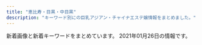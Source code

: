 ```yaml
---
title: "恵比寿・目黒・中目黒"
description: "キーワード別にの巨乳アジアン・チャイナエステ嬢情報をまとめました。"
---
```


新着画像と新着キーワードをまとめています。
2021年01月26日の情報です。

<DmmAffiliateIns />
<KeywordTable
  shops={
    [
    {
        "url": "http://hi-msg.com/tonton/",
        "name": "\u30c8\u30f3\u30c8\u30f3",
        "keywords": {
            "C": 7,
            "85": 7,
            "E": 5,
            "83": 7,
            "86": 17,
            "D": 19
        },
        "station": "JR\u6075\u6bd4\u5bff\u99c5\u897f\u53e3",
        "img_links": [
            "http://hi-msg.com/tonton/images/an_3_01.jpg",
            "http://hi-msg.com/tonton/images/an_2_02.jpg",
            "http://hi-msg.com/tonton/images/eve1.png",
            "http://hi-msg.com/tonton/images/an_5_02.jpg",
            "http://hi-msg.com/tonton/images/qr.jpg",
            "http://hi-msg.com/tonton/images/staff_images/st1.jpg",
            "http://hi-msg.com/tonton/images/index_01.jpg",
            "http://hi-msg.com/tonton/images/an_4_01.jpg",
            "http://hi-msg.com/tonton/images/r3.jpg",
            "http://hi-msg.com/tonton/images/slider/slide1s.png",
            "http://hi-msg.com/tonton/images/staff_images/st5.jpg",
            "http://hi-msg.com/tonton/images/an_1_01.jpg",
            "http://hi-msg.com/tonton/images/r2.jpg",
            "http://hi-msg.com/tonton/images/an_4_02.jpg",
            "http://hi-msg.com/tonton/images/an_1_02.jpg",
            "http://hi-msg.com/tonton/images/index-1.jpg",
            "http://hi-msg.com/tonton/images/slider/slide3.png",
            "http://hi-msg.com/tonton/images/staff_images/st3.jpg",
            "http://hi-msg.com/tonton/images/staff_images/st2.jpg",
            "http://hi-msg.com/tonton/images/an_3_02.jpg",
            "http://hi-msg.com/tonton/images/slider/slide3s.png",
            "http://hi-msg.com/tonton/images/slider/slide1.png",
            "http://hi-msg.com/tonton/images/an_5_01.jpg",
            "http://hi-msg.com/tonton/images/fbb.jpg",
            "http://hi-msg.com/tonton/images/sys1.jpg",
            "http://hi-msg.com/tonton/images/an_2_01.jpg",
            "http://hi-msg.com/tonton/images/slider/slide2s.png",
            "http://hi-msg.com/tonton/images/r1.jpg",
            "http://hi-msg.com/tonton/images/staff_images/sl.png",
            "http://hi-msg.com/tonton/images/an_6_01.jpg",
            "http://hi-msg.com/tonton/images/slider/slide2.png",
            "http://hi-msg.com/tonton/images/staff_images/st4.jpg",
            "http://hi-msg.com/tonton/images/index-2.jpg",
            "http://hi-msg.com/tonton/images/r4.jpg",
            "http://hi-msg.com/tonton/images/an_6_02.jpg"
        ]
    },
    {
        "url": "http://angel.jpn.cm/",
        "img_links": [
            "http://angel.jpn.cm/photos/sites/3/2016/10/staff01a.jpg",
            "http://angel.jpn.cm/images/room3.jpg",
            "http://angel.jpn.cm/photos/sites/3/2018/06/2018061505064251.jpg",
            "http://angel.jpn.cm/photos/sites/3/2018/06/2018062105525655.jpg",
            "http://angel.jpn.cm/photos/sites/3/2016/08/staff21a.jpg",
            "http://angel.jpn.cm/photos/sites/3/2019/12/2019122718552413.jpg",
            "http://angel.jpn.cm/photos/sites/3/2016/08/staff24.jpg",
            "http://angel.jpn.cm/photos/sites/3/2016/08/staff39.jpg",
            "http://angel.jpn.cm/photos/sites/3/2016/08/staff14.jpg",
            "http://angel.jpn.cm/images/nbj3.jpg",
            "http://angel.jpn.cm/photos/sites/3/2016/08/staff28.jpg",
            "http://angel.jpn.cm/images/s_link.png",
            "http://angel.jpn.cm/photos/sites/3/2016/08/staff7.jpg",
            "http://angel.jpn.cm/photos/sites/3/2016/08/staff21.jpg",
            "http://angel.jpn.cm/photos/sites/3/2016/08/staff29a.jpg",
            "http://angel.jpn.cm/photos/sites/3/2016/10/staff01.jpg",
            "http://angel.jpn.cm/photos/sites/3/2016/08/staff3.jpg",
            "http://angel.jpn.cm/photos/sites/3/2016/08/staff25.jpg",
            "http://angel.jpn.cm/images/room2.jpg",
            "http://angel.jpn.cm/photos/sites/3/2016/09/staff40a.jpg",
            "http://angel.jpn.cm/photos/sites/3/2017/05/8.jpg",
            "http://angel.jpn.cm/photos/sites/3/2018/11/201811011331167.jpg",
            "http://angel.jpn.cm/images/room7.jpg",
            "http://angel.jpn.cm/photos/sites/3/2016/08/staff4.jpg",
            "http://angel.jpn.cm/photos/sites/3/2016/10/staff41.jpg",
            "http://angel.jpn.cm/photos/sites/3/2019/07/2019071213431954.jpg",
            "http://angel.jpn.cm/photos/sites/3/2019/10/2019100910242499.jpg",
            "http://angel.jpn.cm/images/room6.jpg",
            "http://angel.jpn.cm/photos/sites/3/2016/08/staff29.jpg",
            "http://angel.jpn.cm/photos/sites/3/2019/12/2019122718552430.jpg",
            "http://angel.jpn.cm/images/mobile.jpg",
            "http://angel.jpn.cm/photos/sites/3/2016/08/staff23a.jpg",
            "http://angel.jpn.cm/photos/sites/3/2018/06/2018061505064271.jpg",
            "http://angel.jpn.cm/photos/sites/3/2016/08/staff38.jpg",
            "http://angel.jpn.cm/photos/sites/3/2016/08/staff25a.jpg",
            "http://angel.jpn.cm/images/room1.jpg",
            "http://angel.jpn.cm/images/room5.jpg",
            "http://angel.jpn.cm/photos/sites/3/2016/08/staff8.jpg",
            "http://angel.jpn.cm/photos/sites/3/2020/09/2020092511154515.jpg",
            "http://angel.jpn.cm/images/girl-z1.jpg",
            "http://angel.jpn.cm/images/girl-z2.jpg",
            "http://cdn.dino-es.com/images/logo/150x40DinoEs.png",
            "http://angel.jpn.cm/images/s_staff.png",
            "http://angel.jpn.cm/photos/sites/3/2018/06/2018061601280970.jpg",
            "http://angel.jpn.cm/photos/sites/3/2016/08/staff22a.jpg",
            "http://angel.jpn.cm/photos/sites/3/2020/06/2020061515170635.jpg",
            "http://angel.jpn.cm/photos/sites/3/2016/08/staff22.jpg",
            "http://angel.jpn.cm/photos/sites/3/2016/08/staff2.jpg",
            "http://angel.jpn.cm/images/info.jpg",
            "http://angel.jpn.cm/images/top02.jpg",
            "http://angel.jpn.cm/photos/sites/3/2016/08/staff36g.jpg",
            "http://angel.jpn.cm/images/room4.jpg",
            "http://angel.jpn.cm/photos/sites/3/2019/06/2019060510404179.jpg",
            "http://angel.jpn.cm/images/top01.jpg",
            "http://angel.jpn.cm/photos/sites/3/2016/08/staff39a.jpg",
            "http://angel.jpn.cm/photos/sites/3/2016/08/staff2a.jpg",
            "http://angel.jpn.cm/photos/sites/3/2017/11/201711280608539.jpg",
            "http://angel.jpn.cm/photos/sites/3/2017/04/1.jpg",
            "http://angel.jpn.cm/photos/sites/3/2017/01/1.jpg",
            "http://angel.jpn.cm/photos/sites/3/2018/09/2018091001155585.jpg",
            "http://angel.jpn.cm/photos/sites/3/2016/08/staff11.jpg",
            "http://angel.jpn.cm/photos/sites/3/2019/11/2019111814073465.jpg",
            "http://angel.jpn.cm/photos/sites/3/2016/08/staff23.jpg",
            "http://angel.jpn.cm/photos/sites/3/2016/08/staff35.jpg",
            "http://angel.jpn.cm/photos/sites/3/2019/06/201906051042276.jpg",
            "http://angel.jpn.cm/photos/sites/3/2017/03/2.jpg",
            "http://angel.jpn.cm/photos/sites/3/2017/11/2017112010234266.jpg",
            "http://angel.jpn.cm/images/s_mobile.png",
            "http://angel.jpn.cm/photos/sites/3/2016/08/staff36h.jpg",
            "http://angel.jpn.cm/photos/sites/3/2018/06/2018061601280885.jpg",
            "http://angel.jpn.cm/photos/sites/3/2016/08/staff37.jpg",
            "http://angel.jpn.cm/images/s_news.png",
            "http://angel.jpn.cm/photos/sites/3/2019/12/2019122718552333.jpg",
            "http://angel.jpn.cm/images/s_pick.png",
            "http://angel.jpn.cm/photos/sites/3/2016/08/staff5.jpg",
            "http://angel.jpn.cm/photos/sites/3/2016/09/staff40.jpg",
            "http://angel.jpn.cm/photos/sites/3/2016/08/staff3a.jpg",
            "http://angel.jpn.cm/photos/sites/3/2019/11/201911181407260.jpg",
            "http://angel.jpn.cm/photos/sites/3/2019/07/2019071016030711.jpg",
            "http://angel.jpn.cm/photos/sites/3/2017/12/201712270537317.jpg",
            "http://angel.jpn.cm/photos/sites/3/2016/09/72670992207769698.jpg"
        ],
        "keywords": {
            "C": 41,
            "86": 8,
            "84": 4,
            "88": 2,
            "85": 4,
            "E": 3,
            "87": 3,
            "D": 26,
            "F": 1,
            "89": 2
        },
        "name": "Angel-\u30a8\u30f3\u30b8\u30a7\u30eb-",
        "station": "JR\u76ee\u9ed2\u99c5\u6771\u53e3"
    },
    {
        "keywords": {
            "E": 26,
            "85": 26,
            "88": 9,
            "87": 32,
            "D": 75,
            "84": 2,
            "C": 45,
            "83": 9,
            "86": 27
        },
        "url": "http://kaizokusen.jpn.mn/",
        "station": "\u4e2d\u76ee\u9ed2\u99c5\u5357\u6539\u672d\u897f\u53e3",
        "img_links": [
            "http://kaizokusen.jpn.mn/images/news_bj1.jpg",
            "http://kaizokusen.jpn.mn/photos/sites/31/2020/01/2020011609085443.jpg",
            "http://kaizokusen.jpn.mn/images/s_staff.png",
            "http://kaizokusen.jpn.mn/photos/sites/31/2020/08/2020082411195272.jpg",
            "http://kaizokusen.jpn.mn/photos/sites/31/2020/02/202002070127147.jpg",
            "http://kaizokusen.jpn.mn/photos/sites/31/2019/06/2019061406003081.jpg",
            "http://kaizokusen.jpn.mn/photos/sites/31/2020/03/2020031402334084.jpg",
            "http://kaizokusen.jpn.mn/photos/sites/31/2019/01/2019012803255272.jpg",
            "http://kaizokusen.jpn.mn/images/s_pick.png",
            "http://kaizokusen.jpn.mn/photos/sites/31/2019/06/2019061406003197.jpg",
            "http://kaizokusen.jpn.mn/photos/sites/31/2020/05/2020051510144982.jpg",
            "http://kaizokusen.jpn.mn/photos/sites/31/2019/03/2019032710574970.jpg",
            "http://kaizokusen.jpn.mn/photos/sites/31/2019/04/2019040301572848.jpg",
            "http://kaizokusen.jpn.mn/images/mobile.jpg",
            "http://kaizokusen.jpn.mn/photos/sites/31/2020/06/2020060409294464.jpg",
            "http://kaizokusen.jpn.mn/photos/sites/31/2019/09/2019091102140786.jpg",
            "http://kaizokusen.jpn.mn/photos/sites/31/2019/01/2019010309225534.jpg",
            "http://kaizokusen.jpn.mn/photos/sites/31/2019/09/2019092905302643.jpg",
            "http://kaizokusen.jpn.mn/photos/sites/31/2019/02/2019022801560094.jpg",
            "http://kaizokusen.jpn.mn/photos/sites/31/2019/06/2019060402255271.jpg",
            "http://kaizokusen.jpn.mn/photos/sites/31/2019/11/2019111410352979.jpg",
            "http://kaizokusen.jpn.mn/photos/sites/31/2018/12/2018122706404758.jpg",
            "http://kaizokusen.jpn.mn/photos/sites/31/2020/06/2020061305220545.jpg",
            "http://kaizokusen.jpn.mn/photos/sites/31/2020/08/2020080301195061.jpg",
            "http://kaizokusen.jpn.mn/images/s_news.jpg",
            "http://kaizokusen.jpn.mn/photos/sites/31/2020/06/2020061302013959.jpg",
            "http://kaizokusen.jpn.mn/photos/sites/31/2019/01/201901130238317.jpg",
            "http://kaizokusen.jpn.mn/photos/sites/31/2020/11/2020112103070699.jpg",
            "http://kaizokusen.jpn.mn/photos/sites/31/2019/12/2019122806012497.jpg",
            "http://kaizokusen.jpn.mn/photos/sites/31/2018/12/2018121710580889.jpg",
            "http://kaizokusen.jpn.mn/photos/sites/31/2018/07/2018070912312985.jpg",
            "http://kaizokusen.jpn.mn/photos/sites/31/2020/04/2020042207290081.jpg",
            "http://kaizokusen.jpn.mn/photos/sites/31/2020/12/2020120801390122.jpg",
            "http://kaizokusen.jpn.mn/images/news_bj3.jpg",
            "http://kaizokusen.jpn.mn/photos/sites/31/2019/11/2019112102290816.jpg",
            "http://kaizokusen.jpn.mn/images/end.png",
            "http://kaizokusen.jpn.mn/images/headline.jpg",
            "http://kaizokusen.jpn.mn/images/top.jpg",
            "http://kaizokusen.jpn.mn/photos/sites/31/2019/06/2019060402255852.jpg",
            "http://kaizokusen.jpn.mn/images/s_contact.jpg",
            "http://kaizokusen.jpn.mn/photos/sites/31/2019/03/2019032601332117.jpg",
            "http://kaizokusen.jpn.mn/photos/sites/31/2019/12/201912200917482.jpg",
            "http://kaizokusen.jpn.mn/images/news04.jpg",
            "http://kaizokusen.jpn.mn/photos/sites/31/2020/06/2020062208015349.jpg",
            "http://kaizokusen.jpn.mn/photos/sites/31/2019/12/2019121904244431.jpg",
            "http://kaizokusen.jpn.mn/photos/sites/31/2019/02/2019021410470448.jpg",
            "http://kaizokusen.jpn.mn/images/s_link.png",
            "http://kaizokusen.jpn.mn/photos/sites/31/2020/01/2020010602051995.jpg",
            "http://kaizokusen.jpn.mn/photos/sites/31/2019/05/2019051702252726.jpg",
            "http://kaizokusen.jpn.mn/images/news03.jpg",
            "http://kaizokusen.jpn.mn/photos/sites/31/2020/02/2020022107354732.jpg",
            "http://kaizokusen.jpn.mn/photos/sites/31/2020/03/2020030801205388.jpg",
            "http://kaizokusen.jpn.mn/photos/sites/31/2019/11/2019111401215721.jpg"
        ],
        "name": "\u6d77\u8cca\u8239"
    },
    {
        "station": "JR\u6075\u6bd4\u5bff\u99c5\u897f\u53e3",
        "url": "https://fuwatenshi.tyo.cm/",
        "keywords": {
            "D": 35,
            "89": 7,
            "85": 14,
            "E": 7,
            "84": 7,
            "86": 14
        },
        "name": "\u3075\u308f\u3075\u308f\u5929\u4f7f",
        "img_links": [
            "https://fuwatenshi.tyo.cm/photos/sites/71/2021/01/2021010907195524.jpg",
            "https://fuwatenshi.tyo.cm/images/room6.jpg",
            "https://fuwatenshi.tyo.cm/photos/sites/71/2020/11/2020112701383631.jpg",
            "https://fuwatenshi.tyo.cm/images/mobile.jpg",
            "https://fuwatenshi.tyo.cm/photos/sites/71/2020/12/2020120805180429.jpg",
            "https://fuwatenshi.tyo.cm/photos/sites/71/2020/11/2020111008511341.jpg",
            "https://fuwatenshi.tyo.cm/images/s_service.png",
            "https://fuwatenshi.tyo.cm/photos/sites/71/2020/12/202012010903004.jpg",
            "https://fuwatenshi.tyo.cm/images/s_pick.jpg",
            "https://fuwatenshi.tyo.cm/images/s_staff.png",
            "https://fuwatenshi.tyo.cm/photos/sites/71/2020/11/2020111008511286.jpg",
            "https://fuwatenshi.tyo.cm/images/top.jpg",
            "https://fuwatenshi.tyo.cm/images/room1.jpg",
            "https://fuwatenshi.tyo.cm/images/service4.jpg",
            "https://fuwatenshi.tyo.cm/images/room3.jpg",
            "https://fuwatenshi.tyo.cm/images/room4.jpg",
            "https://fuwatenshi.tyo.cm/images/service3.jpg",
            "https://fuwatenshi.tyo.cm/photos/sites/71/2020/12/2020120109025939.jpg",
            "https://fuwatenshi.tyo.cm/images/service2.jpg",
            "https://fuwatenshi.tyo.cm/images/room2.jpg",
            "https://fuwatenshi.tyo.cm/images/service1.jpg",
            "https://fuwatenshi.tyo.cm/photos/sites/71/2021/01/2021010907290646.jpg",
            "https://fuwatenshi.tyo.cm/images/s_news.jpg",
            "https://fuwatenshi.tyo.cm/photos/sites/71/2020/12/2020120109030359.jpg",
            "https://fuwatenshi.tyo.cm/photos/sites/71/2021/01/2021011009194573.jpg",
            "https://fuwatenshi.tyo.cm/photos/sites/71/2020/12/2020120109025928.jpg",
            "https://fuwatenshi.tyo.cm/images/info.jpg"
        ]
    },
    {
        "url": "http://bimajo-massage.work/",
        "img_links": [
            "http://bimajo-massage.work/img/acc1.jpg",
            "http://bimajo-massage.work/sp/img/acc1.jpg",
            "http://bimajo-massage.work/sp/img/st8.jpg",
            "http://bimajo-massage.work/sp/img/st5.jpg",
            "http://bimajo-massage.work/sp/img/t-a.jpg",
            "http://bimajo-massage.work/sp/img/t-r.jpg",
            "http://bimajo-massage.work/sp/img/t-s.jpg",
            "http://bimajo-massage.work/sp/img/sys.jpg",
            "http://bimajo-massage.work/sp/img/st1.jpg",
            "http://bimajo-massage.work/img/body-.png",
            "http://bimajo-massage.work/sp/img/t-t.jpg",
            "http://bimajo-massage.work/sp/img/pc.jpg",
            "http://bimajo-massage.work/img/sta6.jpg",
            "http://bimajo-massage.work/sp/img/p-8.jpg",
            "http://bimajo-massage.work/img/xmas.png",
            "http://bimajo-massage.work/img/sta1.jpg",
            "http://bimajo-massage.work/img/st7.jpg",
            "http://bimajo-massage.work/sp/img/pic.jpg",
            "http://bimajo-massage.work/sp/img/tel.jpg",
            "http://bimajo-massage.work/img/st1.jpg",
            "http://bimajo-massage.work/sp/img/st6.jpg",
            "http://bimajo-massage.work/img/st8.jpg",
            "http://bimajo-massage.work/sp/img/p-6.jpg",
            "http://bimajo-massage.work/sp/img/botton.jpg",
            "http://bimajo-massage.work/sp/img/p-7.jpg",
            "http://bimajo-massage.work/img/mo.png",
            "http://bimajo-massage.work/sp/img/st7.jpg",
            "http://bimajo-massage.work/sp/img/time.jpg",
            "http://bimajo-massage.work/sp/img/t-o.jpg",
            "http://bimajo-massage.work/img/st5.jpg",
            "http://bimajo-massage.work/img/sta7.jpg",
            "http://bimajo-massage.work/img/sta5.jpg",
            "http://bimajo-massage.work/img/bottom.png",
            "http://bimajo-massage.work/img/pic.png",
            "http://bimajo-massage.work/sp/img/info.jpg",
            "http://bimajo-massage.work/img/acc2.jpg",
            "http://bimajo-massage.work/sp/img/add.jpg",
            "http://bimajo-massage.work/sp/img/acc2.jpg",
            "http://bimajo-massage.work/sp/img/tit.jpg",
            "http://bimajo-massage.work/sp/img/cam.jpg",
            "http://bimajo-massage.work/img/sta8.jpg",
            "http://bimajo-massage.work/img/st6.jpg"
        ],
        "name": "\u7f8e\u9b54\u5973",
        "station": "JR\u6075\u6bd4\u5bff\u99c5\u897f\u53e3",
        "keywords": {
            "87": 13,
            "D": 25,
            "86": 12,
            "E": 12,
            "88": 12,
            "C": 14,
            "85": 14
        }
    },
    {
        "name": "RelaCute \u30ea\u30e9\u30ad\u30e5\u30fc\u30c8",
        "station": "JR\u76ee\u9ed2\u99c5\u6771\u53e3",
        "img_links": [
            "http://relacute.tyo.cm/images/girl-z2.jpg",
            "http://relacute.tyo.cm/photos/sites/42/2019/02/2019021216200689.jpg",
            "http://relacute.tyo.cm/photos/sites/42/2016/11/5.jpg",
            "http://relacute.tyo.cm/images/top1.jpg",
            "http://relacute.tyo.cm/photos/sites/42/2017/04/2.jpg",
            "http://relacute.tyo.cm/images/newface1.jpg",
            "http://relacute.tyo.cm/photos/sites/42/2017/06/18.jpg",
            "http://relacute.tyo.cm/images/staff01.jpg",
            "http://relacute.tyo.cm/images/girl-z1.jpg",
            "http://relacute.tyo.cm/photos/sites/42/2016/11/staff6.jpg",
            "http://relacute.tyo.cm/photos/sites/42/2016/11/staff1.jpg",
            "http://relacute.tyo.cm/images/s_news.jpg",
            "http://relacute.tyo.cm/photos/sites/42/2017/05/16.jpg",
            "http://relacute.tyo.cm/images/link1.jpg",
            "http://relacute.tyo.cm/photos/sites/42/2016/11/staff7.jpg",
            "http://relacute.tyo.cm/images/mobile.png",
            "http://relacute.tyo.cm/photos/sites/42/2019/02/201902121620011.jpg",
            "http://relacute.tyo.cm/images/top.jpg",
            "http://relacute.tyo.cm/photos/sites/42/2017/04/411443062809353899.jpg"
        ],
        "keywords": {
            "87": 1,
            "D": 9,
            "C": 25
        },
        "url": "http://relacute.tyo.cm/"
    },
    {
        "img_links": [
            "http://kintsuki.este88.com/gals/momo1.jpg",
            "http://kintsuki.este88.com/gals/kana1.jpg",
            "http://kintsuki.este88.com/gals/rina1.jpg",
            "http://kintsuki.este88.com/images/r01.jpg",
            "http://kintsuki.este88.com/images/ph1.jpg",
            "http://kintsuki.este88.com/gals/rei1.jpg",
            "http://kintsuki.este88.com/images/r02.jpg",
            "http://kintsuki.este88.com/gals/kixyoko1.jpg",
            "http://kintsuki.este88.com/gals/koyuki1.jpg",
            "http://kintsuki.este88.com/gals/yuyu1.jpg",
            "http://kintsuki.este88.com/gals/mika1.jpg",
            "http://kintsuki.este88.com/gals/kaori1.jpg",
            "http://kintsuki.este88.com/images/r04.jpg"
        ],
        "station": "JR\u76ee\u9ed2\u99c5\u6771\u53e3",
        "keywords": {},
        "name": "\u91d1\u306e\u6708",
        "url": "http://kintsuki.este88.com/"
    },
    {
        "keywords": {
            "82": 2,
            "86": 10,
            "C": 7,
            "87": 4,
            "93": 1,
            "F": 1,
            "89": 1,
            "85": 8,
            "83": 7,
            "D": 21,
            "E": 3,
            "G": 1
        },
        "name": "Victoria\u30fb\u30d3\u30af\u30c8\u30ea\u30a2",
        "url": "http://victoria.tyo.cm/",
        "station": "JR\u76ee\u9ed2\u99c5\u6771\u53e3",
        "img_links": [
            "http://victoria.tyo.cm/photos/sites/13/2020/02/2020020104570910.jpg",
            "http://victoria.tyo.cm/images/top.jpg",
            "http://victoria.tyo.cm/photos/sites/13/2019/07/2019070206503156.jpg",
            "http://victoria.tyo.cm/photos/sites/13/2019/01/2019010506292922.jpg",
            "http://victoria.tyo.cm/photos/sites/13/2020/01/2020011205500461.jpg",
            "http://victoria.tyo.cm/photos/sites/13/2020/02/2020021307433041.jpg",
            "http://victoria.tyo.cm/photos/sites/13/2018/12/2018122701570616.jpg",
            "http://victoria.tyo.cm/photos/sites/13/2018/12/2018121502493814.jpg",
            "http://victoria.tyo.cm/photos/sites/13/2019/01/2019012108071242.jpg",
            "http://victoria.tyo.cm/images/room1.jpg",
            "http://victoria.tyo.cm/photos/sites/13/2019/08/2019080607062415.jpg",
            "http://victoria.tyo.cm/photos/sites/13/2019/10/2019100904083557.jpg",
            "http://victoria.tyo.cm/images/room4.jpg",
            "http://victoria.tyo.cm/photos/sites/13/2020/10/2020100803550565.jpg",
            "http://victoria.tyo.cm/images/face.jpg",
            "http://victoria.tyo.cm/photos/sites/13/2019/12/2019120904521737.jpg",
            "http://victoria.tyo.cm/images/pick.jpg",
            "http://victoria.tyo.cm/photos/sites/13/2019/12/2019120106181894.jpg",
            "http://victoria.tyo.cm/photos/sites/13/2019/04/2019041807165826.jpg",
            "http://victoria.tyo.cm/photos/sites/13/2019/01/2019010506293526.jpg",
            "http://victoria.tyo.cm/photos/sites/13/2018/12/2018122904411765.jpg",
            "http://victoria.tyo.cm/photos/sites/13/2018/12/2018121502493847.jpg",
            "http://victoria.tyo.cm/photos/sites/13/2019/12/2019120406433710.jpg",
            "http://victoria.tyo.cm/photos/sites/13/2018/12/2018122904422525.jpg",
            "https://www.a-side.com/ad/koko/include/banner/koko_125x125.png",
            "http://victoria.tyo.cm/photos/sites/13/2020/02/202002030340133.jpg",
            "http://victoria.tyo.cm/photos/sites/13/2019/02/2019021407162693.jpg",
            "http://victoria.tyo.cm/photos/sites/13/2020/01/2020012005552622.jpg",
            "http://victoria.tyo.cm/photos/sites/13/2019/10/2019100904082968.jpg",
            "http://victoria.tyo.cm/photos/sites/13/2019/02/2019021206543056.jpg",
            "http://victoria.tyo.cm/photos/sites/13/2019/05/201905100639429.jpg",
            "http://victoria.tyo.cm/images/news.jpg",
            "http://victoria.tyo.cm/photos/sites/13/2020/03/2020031904101259.jpg",
            "http://victoria.tyo.cm/photos/sites/13/2019/01/2019012509505197.jpg",
            "http://victoria.tyo.cm/photos/sites/13/2019/04/2019040304024424.jpg",
            "http://victoria.tyo.cm/photos/sites/13/2019/02/2019022703022355.jpg",
            "http://victoria.tyo.cm/photos/sites/13/2020/01/2020011104241542.jpg",
            "http://victoria.tyo.cm/photos/sites/13/2018/12/2018121502493879.jpg",
            "http://victoria.tyo.cm/images/s_staff.png",
            "http://victoria.tyo.cm/images/room2.jpg",
            "http://victoria.tyo.cm/images/room3.jpg",
            "http://victoria.tyo.cm/photos/sites/13/2020/01/2020012005552181.jpg",
            "http://victoria.tyo.cm/photos/sites/13/2019/10/2019101403232834.jpg",
            "http://victoria.tyo.cm/photos/sites/13/2019/01/2019011103510521.jpg",
            "http://victoria.tyo.cm/photos/sites/13/2019/06/2019061005275095.jpg",
            "http://victoria.tyo.cm/photos/sites/13/2018/12/2018121502493953.jpg",
            "http://victoria.tyo.cm/photos/sites/13/2019/01/2019012509534353.jpg",
            "http://victoria.tyo.cm/photos/sites/13/2018/12/2018122701570643.jpg",
            "http://victoria.tyo.cm/images/mobile.jpg",
            "http://victoria.tyo.cm/photos/sites/13/2019/12/2019120904521188.jpg"
        ]
    },
    {
        "keywords": {
            "D": 6,
            "C": 14,
            "87": 4,
            "86": 2,
            "85": 2
        },
        "station": "\u897f\u5c0f\u5c71\u99c5",
        "name": "\u30aa\u30a2\u30b7\u30b9",
        "url": "http://www.oasis.esjoho.com/",
        "img_links": [
            "http://www.oasis.esjoho.com/files/005-02.jpg",
            "http://www.oasis.esjoho.com/img/ttl_info.png",
            "http://www.oasis.esjoho.com/img/btn_blog.png",
            "http://www.oasis.esjoho.com/files/002-02.jpg",
            "http://www.oasis.esjoho.com/img/btn_side_mobile.jpg",
            "http://www.oasis.esjoho.com/img/tel.png",
            "http://www.oasis.esjoho.com/img/pickup.jpg",
            "http://www.oasis.esjoho.com/files/001-02.jpg",
            "http://www.oasis.esjoho.com/files/001.jpg",
            "http://www.oasis.esjoho.com/img/ttl_news.png",
            "http://www.oasis.esjoho.com/files/002.jpg",
            "http://www.oasis.esjoho.com/files/004.jpg",
            "http://www.oasis.esjoho.com/img/goback.jpg",
            "http://www.oasis.esjoho.com/files/005.jpg",
            "http://www.oasis.esjoho.com/files/004-02.jpg"
        ]
    },
    {
        "station": "JR\u76ee\u9ed2\u99c5\u897f\u53e3",
        "keywords": {
            "88": 3,
            "84": 1,
            "86": 11,
            "85": 8,
            "C": 4,
            "E": 2,
            "D": 26,
            "F": 1,
            "87": 5,
            "83": 2
        },
        "name": "OnlyOne",
        "img_links": [
            "http://onlyone.tyo.cm/photos/sites/5/2020/09/2020092510523723.jpg",
            "http://onlyone.tyo.cm/photos/sites/5/2019/07/2019070711031982.jpg",
            "http://onlyone.tyo.cm/photos/sites/5/2018/03/2018031607430562.jpg",
            "http://onlyone.tyo.cm/photos/sites/5/2020/09/2020092617301564.jpg",
            "http://onlyone.tyo.cm/photos/sites/5/2018/09/2018092710191274.jpg",
            "http://onlyone.tyo.cm/photos/sites/5/2020/07/2020070217061815.jpg",
            "http://onlyone.tyo.cm/photos/sites/5/2018/11/2018112110301745.jpg",
            "http://onlyone.tyo.cm/images/acc1.jpg",
            "http://onlyone.tyo.cm/images/acc3.jpg",
            "http://onlyone.tyo.cm/images/room1.jpg",
            "http://onlyone.tyo.cm/images/room2.jpg",
            "http://onlyone.tyo.cm/images/room3.jpg",
            "http://onlyone.tyo.cm/photos/sites/5/2020/01/2020011412572423.jpg",
            "http://onlyone.tyo.cm/photos/sites/5/2019/07/2019071716092046.jpg",
            "http://onlyone.tyo.cm/photos/sites/5/2018/10/201810181432433.jpg",
            "http://onlyone.tyo.cm/images/acc4.jpg",
            "http://onlyone.tyo.cm/photos/sites/5/2020/07/2020070215334437.jpg",
            "http://onlyone.tyo.cm/photos/sites/5/2020/05/2020051419324761.jpg",
            "http://onlyone.tyo.cm/photos/sites/5/2020/01/2020011413500417.jpg",
            "http://onlyone.tyo.cm/photos/sites/5/2020/09/2020092218541894.jpg",
            "http://onlyone.tyo.cm/photos/sites/5/2020/09/2020092510524025.jpg",
            "http://onlyone.tyo.cm/photos/sites/5/2019/05/2019052911352557.jpg",
            "http://onlyone.tyo.cm/photos/sites/5/2020/06/2020060815500896.jpg",
            "http://onlyone.tyo.cm/images/s_staff.png",
            "http://onlyone.tyo.cm/photos/sites/5/2019/02/2019022310334774.jpg",
            "http://onlyone.tyo.cm/photos/sites/5/2018/11/2018110713255310.jpg",
            "http://onlyone.tyo.cm/photos/sites/5/2019/02/2019022310350119.jpg",
            "http://onlyone.tyo.cm/photos/sites/5/2019/08/2019080815010066.jpg",
            "http://onlyone.tyo.cm/images/room4.jpg",
            "http://onlyone.tyo.cm/images/new.jpg",
            "http://onlyone.tyo.cm/photos/sites/5/2020/03/2020031716151746.jpg",
            "http://onlyone.tyo.cm/photos/sites/5/2018/08/2018080308152252.jpg",
            "http://onlyone.tyo.cm/photos/sites/5/2019/11/2019110105153240.jpg",
            "http://onlyone.tyo.cm/photos/sites/5/2020/09/2020092510523998.jpg",
            "http://onlyone.tyo.cm/photos/sites/5/2018/06/2018062904050630.jpg",
            "http://onlyone.tyo.cm/photos/sites/5/2018/07/2018071709242171.jpg",
            "http://onlyone.tyo.cm/photos/sites/5/2019/01/2019011814353078.jpg",
            "http://onlyone.tyo.cm/images/s_link.png",
            "http://onlyone.tyo.cm/images/top.png",
            "http://onlyone.tyo.cm/photos/sites/5/2019/12/2019120510353312.jpg",
            "http://onlyone.tyo.cm/photos/sites/5/2017/11/2017112708111797.jpg",
            "http://onlyone.tyo.cm/photos/sites/5/2019/12/2019121715483135.jpg",
            "http://onlyone.tyo.cm/photos/sites/5/2019/06/2019060510384975.jpg",
            "http://onlyone.tyo.cm/images/acc2.jpg",
            "http://onlyone.tyo.cm/photos/sites/5/2019/01/2019013017372064.jpg",
            "http://onlyone.tyo.cm/photos/sites/5/2019/11/2019112117013754.jpg",
            "http://onlyone.tyo.cm/photos/sites/5/2019/08/2019082610481667.jpg",
            "http://onlyone.tyo.cm/photos/sites/5/2018/08/2018082407542866.jpg",
            "http://onlyone.tyo.cm/photos/sites/5/2019/11/2019110105152849.jpg",
            "http://onlyone.tyo.cm/photos/sites/5/2018/07/2018071709241386.jpg",
            "http://onlyone.tyo.cm/photos/sites/5/2019/06/2019060510472559.jpg",
            "http://onlyone.tyo.cm/images/line.jpg",
            "http://onlyone.tyo.cm/photos/sites/5/2019/07/201907171609201.jpg",
            "http://onlyone.tyo.cm/photos/sites/5/2020/09/2020090210405221.jpg",
            "http://onlyone.tyo.cm/photos/sites/5/2019/02/2019022310345266.jpg",
            "http://onlyone.tyo.cm/photos/sites/5/2019/05/2019050915292562.jpg",
            "http://onlyone.tyo.cm/photos/sites/5/2019/01/2019013017371133.jpg",
            "http://onlyone.tyo.cm/photos/sites/5/2019/03/2019030418403098.jpg",
            "http://onlyone.tyo.cm/photos/sites/5/2020/01/2020011413501066.jpg",
            "http://onlyone.tyo.cm/photos/sites/5/2019/07/2019070616424775.jpg",
            "http://onlyone.tyo.cm/photos/sites/5/2020/02/2020022610121615.jpg"
        ],
        "url": "http://onlyone.tyo.cm/"
    },
    {
        "url": "http://with-you.tyo.cm",
        "img_links": [
            "http://with-you.tyo.cm/photos/sites/6/2019/02/2019021818404723.jpg",
            "http://with-you.tyo.cm/images/top.png",
            "http://with-you.tyo.cm/photos/sites/6/2019/02/2019021818395644.jpg",
            "http://with-you.tyo.cm/photos/sites/6/2019/10/2019102716505124.jpg",
            "http://with-you.tyo.cm/photos/sites/6/2019/02/2019021816145119.jpg",
            "http://with-you.tyo.cm/images/s_link.jpg",
            "http://with-you.tyo.cm/photos/sites/6/2019/11/2019110806175615.jpg",
            "http://with-you.tyo.cm/photos/sites/6/2020/03/2020032714542799.jpg",
            "http://with-you.tyo.cm/images/s_news.jpg",
            "http://with-you.tyo.cm/photos/sites/6/2019/11/2019112916075813.jpg",
            "http://with-you.tyo.cm/photos/sites/6/2019/11/2019112517121980.jpg",
            "http://with-you.tyo.cm/photos/sites/6/2019/12/2019121914290846.jpg",
            "http://with-you.tyo.cm/photos/sites/6/2019/11/2019110108001772.jpg",
            "http://with-you.tyo.cm/photos/sites/6/2019/11/2019112916080552.jpg",
            "http://with-you.tyo.cm/photos/sites/6/2019/06/2019060510455732.jpg",
            "http://with-you.tyo.cm/photos/sites/6/2020/03/2020032714573892.jpg",
            "http://with-you.tyo.cm/photos/sites/6/2019/11/2019112517122617.jpg",
            "http://with-you.tyo.cm/photos/sites/6/2019/11/2019110107573374.jpg",
            "http://with-you.tyo.cm/photos/sites/6/2020/06/2020061515324852.jpg",
            "http://with-you.tyo.cm/photos/sites/6/2019/03/2019030615474648.jpg",
            "http://with-you.tyo.cm/photos/sites/6/2019/11/2019112214503286.jpg",
            "http://with-you.tyo.cm/photos/sites/6/2019/11/2019112214502832.jpg",
            "http://with-you.tyo.cm/photos/sites/6/2019/12/2019121914290210.jpg",
            "http://with-you.tyo.cm/photos/sites/6/2019/11/2019110806175734.jpg",
            "http://with-you.tyo.cm/images/s_pick.jpg",
            "http://with-you.tyo.cm/photos/sites/6/2019/12/2019121017051597.jpg",
            "http://with-you.tyo.cm/photos/sites/6/2019/11/2019111915264046.jpg",
            "http://with-you.tyo.cm/images/s_recuit.jpg",
            "http://with-you.tyo.cm/photos/sites/6/2019/11/2019110108002447.jpg",
            "http://with-you.tyo.cm/photos/sites/6/2019/10/2019102716505281.jpg",
            "http://with-you.tyo.cm/images/s_staff.jpg",
            "http://with-you.tyo.cm/photos/sites/6/2020/09/2020092511214697.jpg",
            "http://with-you.tyo.cm/photos/sites/6/2019/11/2019110606012817.jpg",
            "http://with-you.tyo.cm/photos/sites/6/2019/11/2019110107572662.jpg",
            "http://with-you.tyo.cm/photos/sites/6/2019/12/2019121017051599.jpg",
            "http://with-you.tyo.cm/photos/sites/6/2019/02/2019021816155116.jpg",
            "http://with-you.tyo.cm/photos/sites/6/2019/11/2019112916075124.jpg",
            "http://with-you.tyo.cm/photos/sites/6/2019/11/2019111915264240.jpg",
            "http://with-you.tyo.cm/photos/sites/6/2020/06/2020061515330329.jpg"
        ],
        "name": "With you\u30fb\u30a6\u30a3\u30ba\u30e6\u30fc",
        "keywords": {
            "C": 34,
            "D": 18
        },
        "station": "JR\u76ee\u9ed2\u99c5\u6771\u53e3"
    },
    {
        "url": "http://fiji-resort.ests.jp/",
        "img_links": [
            "http://fiji-resort.ests.jp/images/mobile.png",
            "http://fiji-resort.ests.jp/images/s_link.png",
            "http://fiji-resort.ests.jp/photos/sites/30/2019/11/2019110909384037.jpg",
            "http://fiji-resort.ests.jp/photos/sites/30/2018/11/2018110510493422.jpg",
            "http://fiji-resort.ests.jp/images/access02.jpg",
            "http://fiji-resort.ests.jp/photos/sites/30/2019/05/2019050215480292.jpg",
            "http://fiji-resort.ests.jp/images/topics_bj3.png",
            "http://fiji-resort.ests.jp/images/s_staff.png",
            "http://fiji-resort.ests.jp/images/access06.jpg",
            "http://fiji-resort.ests.jp/photos/sites/30/2018/06/2018061511340989.jpg",
            "http://fiji-resort.ests.jp/photos/sites/30/2020/02/2020022116402274.jpg",
            "http://fiji-resort.ests.jp/photos/sites/30/2019/09/2019092914334514.jpg",
            "http://fiji-resort.ests.jp/photos/sites/30/2019/12/2019121110440091.jpg",
            "http://fiji-resort.ests.jp/photos/sites/30/2018/09/2018091916161390.jpg",
            "http://fiji-resort.ests.jp/photos/sites/30/2019/04/2019042017525677.jpg",
            "http://fiji-resort.ests.jp/images/top.png",
            "http://fiji-resort.ests.jp/photos/sites/30/2018/09/2018091301234543.jpg",
            "http://fiji-resort.ests.jp/images/access01.jpg",
            "http://fiji-resort.ests.jp/images/access03.jpg",
            "http://fiji-resort.ests.jp/photos/sites/30/2019/03/2019031518525662.jpg",
            "http://fiji-resort.ests.jp/images/access04.jpg",
            "http://fiji-resort.ests.jp/photos/sites/30/2019/03/2019033011081995.jpg",
            "http://fiji-resort.ests.jp/photos/sites/30/2019/05/2019050215480138.jpg",
            "http://fiji-resort.ests.jp/images/line.png",
            "http://fiji-resort.ests.jp/photos/sites/30/2019/06/2019061411123068.jpg",
            "http://fiji-resort.ests.jp/photos/sites/30/2019/03/2019033011105316.jpg",
            "http://fiji-resort.ests.jp/images/end.png",
            "http://fiji-resort.ests.jp/photos/sites/30/2019/06/2019060610451514.jpg",
            "http://fiji-resort.ests.jp/images/access05.jpg",
            "http://fiji-resort.ests.jp/images/s_topics.png",
            "http://fiji-resort.ests.jp/photos/sites/30/2019/05/2019050215480157.jpg",
            "http://fiji-resort.ests.jp/photos/sites/30/2018/11/2018110510493920.jpg"
        ],
        "name": "\u30d5\u30a3\u30b8\u30fc\u30ea\u30be\u30fc\u30c8",
        "station": "\u4e2d\u76ee\u9ed2\u99c5\u897f\u53e3",
        "keywords": {
            "D": 141,
            "87": 78,
            "89": 18,
            "86": 60,
            "C": 138,
            "82": 18,
            "83": 39,
            "E": 57,
            "85": 123
        }
    },
    {
        "station": "JR\u76ee\u9ed2\u99c5\u6771\u53e3",
        "img_links": [
            "http://meguro-babel.com/girl/5.jpg",
            "http://meguro-babel.com/images/qr.jpg",
            "http://meguro-babel.com/images/room/photo04.jpg",
            "http://meguro-babel.com/girl/24.jpg",
            "http://meguro-babel.com/images/room/photo03.jpg",
            "http://meguro-babel.com/girl/21.jpg",
            "http://meguro-babel.com/topics/img/129-1.jpg",
            "http://meguro-babel.com/topics/img/146-1.jpg",
            "http://meguro-babel.com/girl/3.jpg",
            "http://meguro-babel.com/topics/img/145-1.jpg",
            "http://meguro-babel.com/images/topimg4.jpg",
            "http://meguro-babel.com/girl/7.jpg",
            "http://meguro-babel.com/images/room/photo01.jpg",
            "http://meguro-babel.com/girl/2.jpg",
            "http://meguro-babel.com/topics/img/149-1.jpg",
            "http://meguro-babel.com/girl/8.jpg",
            "http://meguro-babel.com/girl/1.jpg",
            "http://meguro-babel.com/images/img_1.jpg",
            "http://meguro-babel.com/girl/19.jpg",
            "http://meguro-babel.com/girl/11.jpg",
            "http://meguro-babel.com/girl/15.jpg",
            "http://meguro-babel.com/topics/img/150-1.jpg",
            "http://meguro-babel.com/girl/10.jpg",
            "http://meguro-babel.com/images/room/photo02.jpg",
            "http://meguro-babel.com/girl/6.jpg",
            "http://meguro-babel.com/girl/9.jpg",
            "http://meguro-babel.com/topics/img/142-1.jpg",
            "http://meguro-babel.com/girl/4.jpg"
        ],
        "name": "\u30d0\u30d9\u30eb",
        "keywords": {},
        "url": "http://meguro-babel.com/"
    },
    {
        "station": "\u4e2d\u76ee\u9ed2\u99c5\u897f\u53e3",
        "url": "http://nakamegurofun.com/",
        "img_links": [
            "http://nakamegurofun.com/images/xian.png",
            "http://nakamegurofun.com/files/007-030964.jpg",
            "http://nakamegurofun.com/files/0064f22.jpg",
            "http://nakamegurofun.com/images/s4.jpg",
            "http://nakamegurofun.com/files/0054f22.jpg",
            "http://nakamegurofun.com/images/shop/shop02.jpg",
            "http://nakamegurofun.com/files/0024f22.jpg",
            "http://nakamegurofun.com/files/0034f22.jpg",
            "http://nakamegurofun.com/files/0060964.jpg",
            "http://nakamegurofun.com/images/s3.jpg",
            "http://nakamegurofun.com/files/0030964.jpg",
            "http://nakamegurofun.com/files/003-030964.jpg",
            "http://nakamegurofun.com/images/main_top.png",
            "http://nakamegurofun.com/images/main_bottom.png",
            "http://nakamegurofun.com/images/service91a6.png",
            "http://nakamegurofun.com/images/zi_massage.png",
            "http://nakamegurofun.com/images/s1.jpg",
            "http://nakamegurofun.com/files/0080964.jpg",
            "http://nakamegurofun.com/files/008-030964.jpg",
            "http://nakamegurofun.com/files/008fa9d.jpg",
            "http://nakamegurofun.com/files/0074f22.jpg",
            "http://nakamegurofun.com/images/tel.png",
            "http://nakamegurofun.com/files/005fa9d.jpg",
            "http://nakamegurofun.com/files/002fa9d.jpg",
            "http://nakamegurofun.com/files/0070964.jpg",
            "http://nakamegurofun.com/files/007-020964.jpg",
            "http://nakamegurofun.com/images/s5.jpg",
            "http://nakamegurofun.com/files/008-020964.jpg",
            "http://nakamegurofun.com/files/0084f22.jpg",
            "http://nakamegurofun.com/files/006-030964.jpg",
            "http://nakamegurofun.com/images/s2.jpg",
            "http://nakamegurofun.com/files/007fa9d.jpg",
            "http://nakamegurofun.com/images/shop/shop03.jpg",
            "http://nakamegurofun.com/files/0020964.jpg",
            "http://nakamegurofun.com/images/zi_staff.png",
            "http://nakamegurofun.com/files/005-030964.jpg",
            "http://nakamegurofun.com/files/002-020964.jpg",
            "http://nakamegurofun.com/images/shop/shop01.jpg",
            "http://nakamegurofun.com/images/infotiao1.jpg",
            "http://nakamegurofun.com/files/002-030964.jpg",
            "http://nakamegurofun.com/files/003fa9d.jpg",
            "http://nakamegurofun.com/files/006-020964.jpg",
            "http://nakamegurofun.com/images/shop/shop04.jpg",
            "http://nakamegurofun.com/files/003-020964.jpg",
            "http://nakamegurofun.com/files/0050964.jpg",
            "http://nakamegurofun.com/files/005-020964.jpg",
            "http://nakamegurofun.com/files/006fa9d.jpg"
        ],
        "name": "Flower \uff5e\u30d5\u30e9\u30ef\u30fc\uff5e",
        "keywords": {
            "88": 1,
            "D": 5,
            "C": 1,
            "85": 1,
            "87": 4
        }
    }
]
}
/>
<DmmAffiliateScript />
